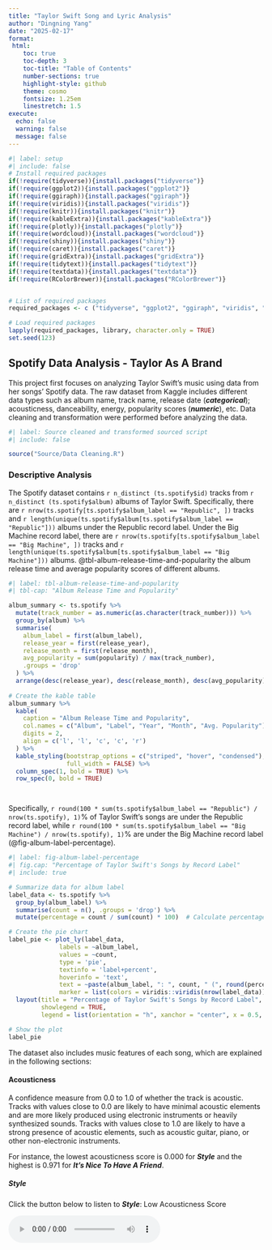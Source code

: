```yaml
---
title: "Taylor Swift Song and Lyric Analysis"
author: "Dingning Yang"
date: "2025-02-17"
format: 
 html:
    toc: true
    toc-depth: 3
    toc-title: "Table of Contents"
    number-sections: true
    highlight-style: github
    theme: cosmo
    fontsize: 1.25em
    linestretch: 1.5
execute:
  echo: false
  warning: false
  message: false
---
```


```r
#| label: setup
#| include: false
# Install required packages
if(!require(tidyverse)){install.packages("tidyverse")}
if(!require(ggplot2)){install.packages("ggplot2")}
if(!require(ggiraph)){install.packages("ggiraph")}
if(!require(viridis)){install.packages("viridis")}
if(!require(knitr)){install.packages("knitr")}
if(!require(kableExtra)){install.packages("kableExtra")}
if(!require(plotly)){install.packages("plotly")}
if(!require(wordcloud)){install.packages("wordcloud")}
if(!require(shiny)){install.packages("shiny")}
if(!require(caret)){install.packages("caret")}
if(!require(gridExtra)){install.packages("gridExtra")}
if(!require(tidytext)){install.packages("tidytext")}
if(!require(textdata)){install.packages("textdata")}
if(!require(RColorBrewer)){install.packages("RColorBrewer")}


# List of required packages
required_packages <- c ("tidyverse", "ggplot2", "ggiraph", "viridis", "knitr", "kableExtra", "plotly", "wordcloud", "shiny","caret","gridExtra", "tidytext", "textdata", "RColorBrewer")

# Load required packages
lapply(required_packages, library, character.only = TRUE)
set.seed(123)

```

## Spotify Data Analysis - Taylor As A Brand

This project first focuses on analyzing Taylor Swift's music using data from her songs' Spotify data. The raw dataset from Kaggle includes different data types such as album name, track name, release date (***categorical***); acousticness, danceability, energy, popularity scores (***numeric***), etc. Data cleaning and transformation were performed before analyzing the data.

```r
#| label: Source cleaned and transformed sourced script
#| include: false

source("Source/Data Cleaning.R")

```

### Descriptive Analysis

The Spotify dataset contains `r n_distinct (ts.spotify$id)` tracks from `r n_distinct (ts.spotify$album)` albums of Taylor Swift. Specifically, there are `r nrow(ts.spotify[ts.spotify$album_label == "Republic", ])` tracks and `r length(unique(ts.spotify$album[ts.spotify$album_label == "Republic"]))` albums under the Republic record label. Under the Big Machine record label, there are `r nrow(ts.spotify[ts.spotify$album_label == "Big Machine", ])` tracks and `r length(unique(ts.spotify$album[ts.spotify$album_label == "Big Machine"]))` albums. @tbl-album-release-time-and-popularity the album release time and average popularity scores of different albums.

```r
#| label: tbl-album-release-time-and-popularity
#| tbl-cap: "Album Release Time and Popularity"

album_summary <- ts.spotify %>%
  mutate(track_number = as.numeric(as.character(track_number))) %>% 
  group_by(album) %>%
  summarise(
    album_label = first(album_label),
    release_year = first(release_year),
    release_month = first(release_month),
    avg_popularity = sum(popularity) / max(track_number),
    .groups = 'drop'
  ) %>%
  arrange(desc(release_year), desc(release_month), desc(avg_popularity))
  
# Create the kable table
album_summary %>%
  kable(
    caption = "Album Release Time and Popularity",
    col.names = c("Album", "Label", "Year", "Month", "Avg. Popularity"),
    digits = 2,
    align = c('l', 'l', 'c', 'c', 'r')
  ) %>%
  kable_styling(bootstrap_options = c("striped", "hover", "condensed"),
                full_width = FALSE) %>%
  column_spec(1, bold = TRUE) %>%
  row_spec(0, bold = TRUE)




```

Specifically, `r round(100 * sum(ts.spotify$album_label == "Republic") / nrow(ts.spotify), 1)`% of Taylor Swift's songs are under the Republic record label, while `r round(100 * sum(ts.spotify$album_label == "Big Machine") / nrow(ts.spotify), 1)`% are under the Big Machine record label (@fig-album-label-percentage).

```r
#| label: fig-album-label-percentage
#| fig.cap: "Percentage of Taylor Swift's Songs by Record Label"
#| include: true

# Summarize data for album label
label_data <- ts.spotify %>%
  group_by(album_label) %>%
  summarise(count = n(), .groups = 'drop') %>%
  mutate(percentage = count / sum(count) * 100)  # Calculate percentage

# Create the pie chart
label_pie <- plot_ly(label_data, 
              labels = ~album_label, 
              values = ~count, 
              type = 'pie', 
              textinfo = 'label+percent', 
              hoverinfo = 'text', 
              text = ~paste(album_label, ": ", count, " (", round(percentage, 1), "%)", sep = ""),
              marker = list(colors = viridis::viridis(nrow(label_data)))) %>%
  layout(title = "Percentage of Taylor Swift's Songs by Record Label",
         showlegend = TRUE,
         legend = list(orientation = "h", xanchor = "center", x = 0.5, y = -0.2))

# Show the plot
label_pie

```


The dataset also includes music features of each song, which are explained in the following sections:

#### Acousticness

A confidence measure from 0.0 to 1.0 of whether the track is acoustic. Tracks with values close to 0.0 are likely to have minimal acoustic elements and are more likely produced using electronic instruments or heavily synthesized sounds. Tracks with values close to 1.0 are likely to have a strong presence of acoustic elements, such as acoustic guitar, piano, or other non-electronic instruments.

For instance, the lowest acousticness score is 0.000 for ***Style*** and the highest is 0.971 for ***It’s Nice To Have A Friend***.

##### Style

Click the button below to listen to ***Style***: Low Acousticness Score

<audio controls>

<source src="audio/Taylor Swift - Style.mp3" type="audio/mpeg">

Your browser does not support the audio element. </audio>

##### It's Nice To Have A Friend

Click the button below to listen to ***It's Nice To Have A Friend***: High Acousticness Score

<audio controls>

<source src="audio/Taylor Swift - It's Nice To Have A Friend.mp3" type="audio/mpeg">

Your browser does not support the audio element. </audio>

##### Summary

Specifically, the average acousticness score of Taylor Swift's songs is `r round(mean(ts.spotify$acousticness), 2)`(*SD* = `r round(sd(ts.spotify$acousticness, na.rm = TRUE), 1)`).

#### Danceability

Danceability describes how suitable a track is for dancing based on a combination of musical elements including tempo, rhythm stability, beat strength, and overall regularity. A value of 0.0 is least danceable and 1.0 is most danceable.

For instance, the lowest danceability score is 0.175 for ***epiphany*** and the highest is 0.897 for ***I Think He Knows***.

##### epiphany

Click the button below to listen to ***epiphany***: Low Danceability Score

<audio controls>

<source src="audio/Taylor Swift - epiphany.mp3" type="audio/mpeg">

Your browser does not support the audio element. </audio>

##### I Think He Knows

Click the button below to listen to ***I Think He Knows***: High Danceability Score

<audio controls>

<source src="audio/Taylor Swift - I Think He Knows.mp3" type="audio/mpeg">

Your browser does not support the audio element. </audio>

##### Summary
Specifically, the average danceability score of Taylor Swift's songs is `r round(mean(ts.spotify$danceability), 2)`(*SD* = `r round(sd(ts.spotify$danceability, na.rm = TRUE), 1)`).


#### Energy

Energy is a measure from 0.0 to 1.0 and represents a perceptual measure of intensity and activity. Typically, energetic tracks feel fast, loud, and noisy.

For instance, the lowest energy score is 0.118 for ***State Of Grace - Acoustic*** and the highest is 0.948 for ***Haunted***.

##### State Of Grace - Acoustic

Click the button below to listen to ***State Of Grace - Acoustic***: Low Energy Score

<audio controls>

<source src="audio/Taylor Swift - State Of Grace (Acoustic Version) (Taylor's Version).mp3" type="audio/mpeg">

Your browser does not support the audio element. </audio>

##### Haunted

Click the button below to listen to ***Haunted***: High Energy Score

<audio controls>

<source src="audio/Taylor Swift - Haunted.mp3" type="audio/mpeg">

Your browser does not support the audio element. </audio>

##### Summary
Specifically, the average energy score of Taylor Swift's songs is `r round(mean(ts.spotify$energy), 2)`(*SD* = `r round(sd(ts.spotify$energy, na.rm = TRUE), 1)`).


#### Liveness

Liveness detects the presence of an audience in the recording. Higher liveness values represent an increased probability that the track was performed live. A value above 0.8 provides strong likelihood that the track is live.

For instance, the lowest liveness score is 0.034 for ***I Knew You Were Trouble*** and the highest is 0.931 for ***Better Than Revenge - Live/2011***.

##### I Knew You Were Trouble

Click the button below to listen to ***I Knew You Were Trouble***: Low Liveness Score

<audio controls>

<source src="audio/Taylor Swift - I Knew You Were Trouble (Taylor's Version).mp3" type="audio/mpeg">


##### Better Than Revenge - Live/2011

Click the button below to listen to ***Better Than Revenge - Live/2011***: High Liveness Score

<audio controls>

<source src="audio/Taylor Swift - Better Than Revenge (Live2011).mp3" type="audio/mpeg">

##### Summary

Specifically, the average liveness score of Taylor Swift's songs is `r round(mean(ts.spotify$liveness), 2)`(*SD* = `r round(sd(ts.spotify$liveness, na.rm = TRUE), 1)`). It is notable that most albums have a liveness score close to 0, indicating that the majority of the songs are studio albums rather than live recordings. Nevertheless, it is possible that the same song may have different versions, such as live versions, acoustic versions, or remixes, which may have higher liveness scores. For instance, ***I Knew You Were Trouble*** has multiple live versions. Here is an example from reputation Stadium tour (Oct 19, 2018):

<video width="320" height="240" controls>
     <source src="audio/IKYWT live2018.mp4" type="video/mp4">
     Your browser does not support the video tag.
   </video>
   
   
#### Valence

A measure from 0.0 to 1.0 describing the musical positiveness conveyed by a track. Tracks with high valence sound more positive (e.g. happy, cheerful, euphoric), while tracks with low valence sound more negative (e.g. sad, depressed, angry).

For instance, the lowest valence score is 0.153 for ***Maroon*** and the highest is 0.943 for ***Shake It Off***.

##### Maroon

Click the button below to listen to ***Maroon***: Low Valence Score

<audio controls>

<source src="audio/Taylor Swift - Maroon.mp3" type="audio/mpeg">



##### Shake It Off

Click the button below to listen to ***Shake It Off***: High Valence Score

<audio controls>

<source src="audio/Taylor Swift - Shake It Off.mp3" type="audio/mpeg">

##### Summary

Specifically, the average valence score of Taylor Swift's songs is `r round(mean(ts.spotify$valence), 2)`(*SD* = `r round(sd(ts.spotify$valence, na.rm = TRUE), 1)`). This indicates that her songs are slightly skewed towards negative emotions. 


It is reasonable to conclude that the song ***Maroon*** has a low valence score based on the the lyrics and the muse of the song. Specifically, the lyrics are proven to be related to several plots in a book called "*The Seven Husbands of Evelyn Hugo*" by Taylor Jenkins Reid. The novel follows Evelyn rose from poverty to become a major star in the 1950s-60s, navigating the complicated world of Hollywood while hiding her true identity as a bisexual Cuban woman by seven marriages. "*The rust that grew between telephone*" is a metaphor for the distance between Evelyn and Celia when they experienced public love blackouts, and the "maroon" color is a symbol of both the joy they shared together (drinking wine) and pain that Evelyn has experienced. The book is claimed to be paralleled with Taylor Swift's life about her beard romantic relationships and love blackout with the New York muse Karlie Kloss. Karlie Kloss confirmed her identity as the ***Maroon*** muse by wearing the "Cheap Ass Rosé" bracelet to the Eras tour on Aug 9, 2023 in Los Angeles, which resembles the "roommate muse" in ***Maroon***. 

It is also easy to tell ***Shake It Off***  is a positive song if you listen to it!


***Note***: Loudness is not discussed here since all values are negative. Speechiness is not discussed here since all values are close to zero. Tempo is not considered in the popularity score prediction since it is unrelated. 

### Popularity Score Predictors

#### Record Labels

Taylor Swift left Big Machine Records, her original label since age 15, and signed with Universal Music Group's Republic Records in November 2018. This move came after her contract with Big Machine expired. Taylor wanted to own her master recordings, which Big Machine wouldn't allow. After leaving, Big Machine sold her back catalog to Scooter Braun's company, leading to a public dispute. Unable to buy back her masters, Taylor began re-recording her first six albums (i.e., Taylor's Version) to regain control of her work. This section presents the popularity scores of Taylor Swift's songs under different record labels, aiming to see if her control over her work affects the popularity of her songs.

```r
#| label: ANOVA for popularity scores by record label
#| include: false

# Perform ANOVA for popularity scores by record label
anova_pop_label <- aov(popularity ~ album_label, data = ts.spotify)
summary (anova_pop_label)
summary_label_effect <- summary(anova_pop_label)[[1]]

# Check effect size
SSbetween <- summary_label_effect$`Sum Sq`[1]  # Sum of squares for the factor
SStotal <- sum(summary_label_effect$`Sum Sq`)  # Total sum of squares

eta_squared <- SSbetween / SStotal

# Round to 3 decimal places
eta_squared_rounded <- round(eta_squared, 3)


```

One-way ANOVA results indicated significant differences were found between record labels' impacts on popularity scores (@fig-popularity-by-label). Specifically, songs under the Big Machine label showed lower popularity scores than under the Republic label ($M_{\text{Big Machine}} = `r round(mean(ts.spotify$popularity[ts.spotify$album_label == "Big Machine"]), 2)`$ vs. $M_{\text{Republic}} = `r round(mean(ts.spotify$popularity[ts.spotify$album_label == "Republic"]), 2)`$; *F*(`r summary_label_effect$Df[1]`, `r summary_label_effect$Df[2]`) = `r round(summary_label_effect$"F value"[1], 2)`; *p* `r if(summary_label_effect$"Pr(>F)"[1] < 0.001) "< 0.001" else paste("=", sprintf("%.3f", summary_label_effect$"Pr(>F)"[1]))`, η² = `r eta_squared_rounded`). It indicates that approximately 46.5% of the variance in popularity scores can be explained by the difference in record labels (Big Machine vs. Republic), suggesting that Taylor Swift's control over her work has a significant impact on the popularity of her songs. The ownership not only allows her to re-record her songs but also to control the distribution and promotion of her music, which may contribute to the higher popularity scores under the Republic label. It is notable that the re-record versions are generally promoted by fans as a way to support Taylor Swift's ownership of her work. This also reflects Taylor's determination to regain control of her work and the revolutionary impact of her move on the music industry.




```r
#| label: fig-popularity-by-label
#| fig.cap: "Popularity Scores by Record Label"

# Define the theme
theme.clean <- function(){
  theme_bw()+
    theme(axis.text.x = element_text(size = 12, vjust = 1, hjust = 1),
          axis.text.y = element_text(size = 12),
          axis.title.x = element_text(size = 14, face = "plain"),             
          axis.title.y = element_text(size = 14, face = "plain"),
          panel.grid.major.x = element_blank(),                                          
          panel.grid.minor.x = element_blank(),
          panel.grid.minor.y = element_blank(),
          panel.grid.major.y = element_blank(),  
          plot.margin = unit(c(0.5, 0.5, 0.5, 0.5), units = , "cm"),
          plot.title = element_text(size = 16, vjust = 1, hjust = 0.5),
          plot.caption = element_text (size = 8,vjust = 1, hjust = 0.9),
          legend.text = element_text(size = 12, face = "italic"),          
          legend.position = "right")}

# Create the boxplot

label_effect_boxplot <- ggplot(ts.spotify, aes(album_label, popularity)) + 
  geom_boxplot(aes(fill = album_label)) +
  theme_bw() +
  scale_fill_manual(values = c("#f6ed95", "#800000")) +               
  scale_colour_manual(values = c("#f6ed95", "#800000")) + 
  labs(title = "Record Label Comparison of Song Popularity Impacts", 
       x = "Record Label", y = "Song Popularity Score") +
  theme.clean()+
  theme(axis.text.x = element_text(hjust = 0.5))+
  scale_y_continuous(breaks = seq(floor(min(ts.spotify$popularity)), 
                                  ceiling(max(ts.spotify$popularity)), by = 10)) +
  stat_summary(fun = mean, geom = "point", color = "black", size = 3, shape = 18, 
               position = position_dodge(0.75), aes(shape = "Mean"), 
               show.legend = FALSE) +  
  stat_summary(fun = mean, geom = "text", aes(label = round(after_stat(y), 2)), 
               color = "white", vjust = -1, position = position_dodge(0.75), 
               size = 3.5, show.legend = FALSE) +
  labs(fill = "Record Label") 

print (label_effect_boxplot)


```


#### Music Features

This section aims to observe how different music features contribute to song popularity and predict the popularity scores of Taylor Swift's songs using different music features. Specifically, the following features are considered: acousticness, danceability, energy, liveness, and valence.

##### History data: Descriptive Regression

This section presents the linear regression based on Spotify history data, focusing on existing dataset to describe the correlations between popularity scores and music features. 
```r
#| label: Descriptive linear regression model for popularity scores
#| include: false

features <- c("acousticness", "danceability", "energy", "liveness", "valence")
data_history <- ts.spotify[, c("popularity", features)]

# Build the multiple linear regression model
model_history <- lm(popularity ~ ., data = data_history)

# View the summary of the model
summary(model_history)

```

The multiple linear regression analysis revealed that `r sum(summary(model_history)$coefficients[-1, 4] < 0.05)` out of 5 predictors were significantly associated with popularity scores (*F*(`r summary(model_history)$fstatistic[2]`, `r summary(model_history)$fstatistic[3]`) = `r round(summary(model_history)$fstatistic[1], 2)`, *p* < .001, *R*² = `r round(summary(model_history)$r.squared, 3)`). Specifically, liveness (β = `r round(coef(model_history)["liveness"], 2)`, *p* < .001) and valence (β = `r round(coef(model_history)["valence"], 2)`, *p* = `r round(summary(model_history)$coefficients["valence", 4], 3)`) were significantly associated with popularity, while acousticness (β = `r round(coef(model_history)["acousticness"], 2)`, *p* = `r round(summary(model_history)$coefficients["acousticness", 4], 3)`), danceability (β = `r round(coef(model_history)["danceability"], 2)`, *p* = `r round(summary(model_history)$coefficients["danceability", 4], 3)`), and energy (β = `r round(coef(model_history)["energy"], 2)`, *p* = `r round(summary(model_history)$coefficients["energy", 4], 3)`) were not significant predictors. The model explained approximately 5% of the variance in popularity scores, indicating a relatively small effect size. The results suggest that liveness and valence are more likely to influence the popularity of Taylor Swift's songs than acousticness, danceability, and energy. 

The multiple linear regression model can be expressed as:

$$
\text{Popularity} = \beta_0 + \beta_1(\text{Acousticness}) + \beta_2(\text{Danceability}) + \beta_3(\text{Energy}) + \beta_4(\text{Liveness}) + \beta_5(\text{Valence}) + \epsilon
$$

Where:

$$
\begin{aligned}
\beta_0 &= `r round(coef(model_history)[1], 2)` \text{ (Intercept)} \\
\beta_1 &= `r round(coef(model_history)["acousticness"], 2)` \\
\beta_2 &= `r round(coef(model_history)["danceability"], 2)` \\
\beta_3 &= `r round(coef(model_history)["energy"], 2)` \\
\beta_4 &= `r round(coef(model_history)["liveness"], 2)` \\
\beta_5 &= `r round(coef(model_history)["valence"], 2)` \\
\epsilon &= \text{Error term}
\end{aligned}
$$

@fig-feature-popularity-regression-history illustrates the relationship between popularity scores and music features based on the multiple linear regression model. Specifically, liveness and valence are negatively associated with popularity scores. The negative relationship between liveness and popularity scores suggests that songs with a higher probability of being live recordings are less popular. It is reasonable since most albums are studio albums rather than live recordings. Another reason is that most live recordings are under the Big Machine label, which has lower popularity scores. 

The negative relationship between valence and popularity scores indicates that songs with more negative emotions are more popular. This is consistent with the previous analysis, which showed that Taylor Swift's songs are slightly skewed towards negative emotions. As a 16-year Swiftie (Gaylor), I can better emotionally resonate with Taylor's songs related to her personal life, which often involves negative emotions. Many lyrics can reflect my own experiences and challenges in life, making me feel understood and less alone. This emotional connection may contribute to the popularity of songs with negative emotions. It is not necessarily the case that negative emotions are more popular, but rather that they are more relatable and emotionally impactful. All in all, we have to experience complicated emotions to feel alive. 




```r
#| label: fig-feature-popularity-regression-history
#| fig.cap: "Multiple Linear Regression Model for Popularity Scores (History Data)"
#| include: true

# Create a function to generate a plot for each predictor
plot_predictor <- function(data, x_var, y_var = "popularity", model) {
  ggplot(ts.spotify, aes_string(x = x_var, y = y_var)) +
    geom_point(alpha = 0.2, color = "#0073cf") +  
    geom_smooth(method = "lm", se = FALSE, color = "#800000") +
    labs(x = x_var, y = "Popularity") +
    theme_minimal() +
    theme(plot.title = element_text(hjust = 0.5)) +  
    ggtitle(paste("Popularity vs", x_var)) +
    annotate("label", x = Inf, y = -Inf, 
             label = paste("β =", round(coef(model)[x_var], 2)),
             hjust = 1, vjust = 0,
             fill = "white", alpha = 0.8)  
}

# Create a list of plots for each predictor
plots <- lapply(c("acousticness", "danceability", "energy", "liveness", "valence"), 
                function(x) plot_predictor(ts.spotify, x, model = model_history))

# Arrange the plots in a grid
grid_plot <- do.call(grid.arrange, c(plots, ncol = 2, top = "Relationship between Popularity and Music Features"))


```




##### Predictive Analysis

This section aims to predict the popularity scores of Taylor Swift's songs using different music features. Specifically, the dataset is split into training and testing sets, and a linear regression model is built using the training set. The model is then evaluated using the testing set, and the feature importance is visualized.


```r
#| label: Predictive linear regression model for popularity scores
#| include: false

features <- c("acousticness", "danceability", "energy", "liveness", "valence")
data_predictive <- ts.spotify[, c("popularity", features)]

# Split the data into training and testing sets
set.seed(123)  
trainIndex <- createDataPartition(data_predictive$popularity, p = 0.8, list = FALSE)
train_data <- data_predictive[trainIndex, ]
test_data <- data_predictive[-trainIndex, ]

# Build the linear regression model
model_predictive <- lm(popularity ~ ., data = train_data)

# Evaluate the model
# Make predictions on the test set
predictions <- predict(model_predictive, newdata = test_data)

# Calculate RMSE (Root Mean Square Error)
rmse <- sqrt(mean((test_data$popularity - predictions)^2))

# Calculate R-squared
r_squared <- summary(model_predictive)$r.squared

# Print model summary and evaluation metrics
summary(model_predictive)
cat("RMSE:", rmse, "\n")
cat("R-squared:", r_squared, "\n")


```

The multiple linear regression analysis revealed that `r sum(summary(model_predictive)$coefficients[-1, 4] < 0.05)` out of 5 predictors were significantly associated with popularity scores (*F*(`r summary(model_predictive)$fstatistic[2]`, `r summary(model_predictive)$fstatistic[3]`) = `r round(summary(model_predictive)$fstatistic[1], 2)`, *p* < .001, *R*² = `r round(summary(model_predictive)$r.squared, 3)`). Specifically, liveness (β = `r round(coef(model_predictive)["liveness"], 2)`, *p* < .001) and valence (β = `r round(coef(model_predictive)["valence"], 2)`, *p* = `r round(summary(model_predictive)$coefficients["valence", 4], 3)`) were significantly associated with popularity, while acousticness (β = `r round(coef(model_predictive)["acousticness"], 2)`, *p* = `r round(summary(model_predictive)$coefficients["acousticness", 4], 3)`), danceability (β = `r round(coef(model_predictive)["danceability"], 2)`, *p* = `r round(summary(model_predictive)$coefficients["danceability", 4], 3)`), and energy (β = `r round(coef(model_predictive)["energy"], 2)`, *p* = `r round(summary(model_predictive)$coefficients["energy", 4], 3)`) were not significant predictors. The model explained `r round(summary(model_predictive)$r.squared * 100, 1)`% of the variance in popularity scores. The visualization will be almost the same with the descriptive regression in the previous section. 

The multiple linear regression model can be expressed as:

$$
\text{Popularity} = \beta_0 + \beta_1(\text{Acousticness}) + \beta_2(\text{Danceability}) + \beta_3(\text{Energy}) + \beta_4(\text{Liveness}) + \beta_5(\text{Valence}) + \epsilon
$$

Where:

$$
\begin{aligned}
\beta_0 &= `r round(coef(model_predictive)[1], 2)` \text{ (Intercept)} \\
\beta_1 &= `r round(coef(model_predictive)["acousticness"], 2)` \\
\beta_2 &= `r round(coef(model_predictive)["danceability"], 2)` \\
\beta_3 &= `r round(coef(model_predictive)["energy"], 2)` \\
\beta_4 &= `r round(coef(model_predictive)["liveness"], 2)` \\
\beta_5 &= `r round(coef(model_predictive)["valence"], 2)` \\
\epsilon &= \text{Error term}
\end{aligned}
$$

## Sentiment Analysis of Lyrics - Taylor As A Person

The second part of this project focuses on analyzing Taylor Swift's lyrics using sentiment analysis. The Spotify dataset provides measurement of Taylor's music in the industry by popularity scores, but it does not capture the essence of her music and the emotions she conveys through her lyrics. When we dive deep into Taylor's narratives, we can better understand her as a person and resonate with her work. 


***"Let me say it again, louder for those in the back...We think we know someone, but the truth is that we only know the version of them that they have chosen to show us."***

——Reputation [Prologue] by Taylor Swift

![Reputation Prologue](Image/Fig 04_Reputation Prologue.jpg)

The Reputation prologue is one of my favorite quotes from Taylor Swift. It reflects the complexity of human nature and the different versions of ourselves we present to the world. Taylor Swift is known for her storytelling and emotional depth in her lyrics, which often reflect her personal experiences and emotions. Nevertheless, it is essential to recognize that different people may interpret her lyrics differently based on their own experiences, values, and perspectives. This section aims to analyze Taylor's lyrics combining her personal life changes to better understand her as a person. 


### The Miserable Track 5

According to Taylor, the fifth track is usually her most emotional, vulnerable, and raw track on the album. A Reddit user named u/LaraEligia once described the track 5 as "***the track that punches you in the face calls you names kicks you in the stomach punctures your spleen with a kitchen knife and leaves you bleeding to death***". 

#### Track 5 and Valence Score Table

@tbl-track-5-valence shows the track 5 of each album and the corresponding valence score. It is true that most track 5s have a low valence score. Scores higher than 0.5 (i.e., skewed to positive emotions) include only ***All You Had To Do Was Stay*** from ***1989***, which is a song with relatively positive melody. The ***Holy Ground*** from ***reputation Stadium Tour Surprise Song Playlist*** does not count because it is a live recording album rather than a typical studio album.

```r
#| label: tbl-track-5-valence
#| tbl-cap: "Track 5 of Each Album and Valence Score"

# Extract track 5 from each album
track_5_data <- ts.spotify %>%
  filter(track_number == 5) %>%
  select(album, track_name, valence) %>%
  arrange(valence) 

# Create the table
track_5_table <- kable(track_5_data, 
                       col.names = c("Album", "Track 5", "Valence Score"),
                       align = c("l", "l", "c"),
                       digits = 3) %>%
  kable_styling(bootstrap_options = c("striped", "hover"),
                full_width = FALSE,
                position = "center") %>%
  column_spec(1:2, width = "12em") %>%
  column_spec(3, width = "8em", bold = TRUE) %>%
  row_spec(0, bold = TRUE, color = "white", background = "#0073CF")

# Display the table
track_5_table

```



#### Track 5 and Valence Score Analysis

```r
#| label: track-5-t-test
#| include: false

# Prepare the data
ts.spotify$is_track_5 <- ifelse(ts.spotify$track_number == 5, "Track 5", "Other Tracks")

# Perform t-test
t_test_result <- t.test(valence ~ is_track_5, data = ts.spotify)

# Perform Wilcoxon test (non-parametric alternative)
wilcox_test_result <- wilcox.test(valence ~ is_track_5, data = ts.spotify)

# Calculate mean valence for track 5 and other tracks
mean_valence_track5 <- mean(ts.spotify$valence[ts.spotify$track_number == 5], na.rm = TRUE)
mean_valence_others <- mean(ts.spotify$valence[ts.spotify$track_number != 5], na.rm = TRUE)




```

The analysis comparing the valence scores of track 5 to other tracks revealed `r ifelse(t_test_result$p.value < 0.05, "a significant", "no significant")` difference (t(`r round(t_test_result$parameter, 1)`) = `r round(t_test_result$statistic, 2)`, *p* = `r round(t_test_result$p.value, 3)`). The mean valence score for track 5 was `r round(mean_valence_track5, 3)`, compared to `r round(mean_valence_others, 3)` for other tracks. @fig-track-5-valence-boxplot illustrates the comparison of valence scores between track 5 and other tracks. The results suggest that track 5 tends to have lower valence scores than other tracks with more data point proportion condensed at the lower end, supporting that track 5 is often the most vulnerable, emotional, and raw track on Taylor Swift's albums.


```r
#| label: fig-track-5-valence-boxplot
#| fig.cap: "Valence Scores of Track 5 vs. Other Tracks"
#| include: true
#| warning: false

# Calculate means for annotation
mean_valence <- ts.spotify %>%
  group_by(is_track_5) %>%
  summarize(mean_valence = mean(valence, na.rm = TRUE))

custom_colors_track <- c("Track 5" = "lightyellow", "Other Tracks" = "lightblue")

# Create the plot
track_5_box <- ggplot(ts.spotify, aes(x = is_track_5, y = valence, fill = is_track_5)) +
  geom_boxplot(alpha = 0.7, outlier.shape = NA) +  
  geom_jitter(width = 0.2, alpha = 0.2, color = "darkgrey") +
  stat_summary(fun = mean, geom = "point", shape = 18, size = 4, color = "#800000") +
  geom_text(data = mean_valence, aes(y = mean_valence, label = round(mean_valence, 3)),
            vjust = -1, color = "#800000") +
  labs(title = "Comparison of Valence Scores: Track 5 vs. Other Tracks",
       x = "Track Position", y = "Valence Score") +
  theme.clean() +
  theme(axis.text.x = element_text(hjust = 0.5))+
  scale_fill_manual(values = custom_colors_track)+
  labs(fill = "Track Position") 

# Add t-test results to the plot
track_5_box <- track_5_box + annotate("text", x = 1.5, y = max(ts.spotify$valence, na.rm = TRUE),
                  label = paste("t-test p-value =", format.pval(t_test_result$p.value, digits = 3)),
                  hjust = 0.5, vjust = 1)

# Display the plot
print(track_5_box)





```






### Sentiment Analysis of Lyrics

This section aims to analyze the sentiment of Taylor Swift's lyrics using sentiment analysis based on 11 studio albums. 


```r
#| label: Sentiment analysis of Taylor Swift's lyrics by album
#| include: false

# Create a named vector for album name replacements
album_replacements <- c(
  "TSW" = "TS1: Taylor Swift",
  "FER" = "TS2: Fearless",
  "SPN" = "TS3: Speak Now",
  "RED" = "TS4: Red",
  "NEN" = "TS5: 1989",
  "REP" = "TS6: Reputation",
  "LVR" = "TS7: Lover",
  "FOL" = "TS8: Folklore",
  "EVE" = "TS9: Evermore",
  "MID" = "TS10: Midnights",
  "TPD" = "TS11: The Tortured Poets Department"
)

# Load the lyrics data
lyrics_data <- read_tsv("data/ts.lyric.tsv", 
                        col_names = c("album_name", "lyric_content")) %>%
  mutate(album_name = str_extract(album_name, "^[^:]+")) %>%  
  filter(!is.na(lyric_content)) %>% 
  filter(!str_detect(album_name, "^OTH")) %>% 
  mutate(album_name = recode(album_name, !!!album_replacements)) 

# Preprocess the data
lyrics_tokens <- lyrics_data %>%
  unnest_tokens(word, lyric_content)

# Perform sentiment analysis
sentiments <- get_sentiments("bing")

lyrics_sentiment <- lyrics_tokens %>%
  inner_join(sentiments) %>%
  count(album_name, sentiment) %>%
  pivot_wider(names_from = sentiment, values_from = n, values_fill = 0) %>%
  mutate(sentiment_score = positive - negative,
         album_order = as.numeric(str_extract(album_name, "\\d+"))) %>%  
  arrange(album_order)  # Arrange by album number to facilitate later visualization

# Average sentiment score by album
album_sentiment <- lyrics_sentiment %>%
  group_by(album_name) %>%
  summarize(avg_sentiment = mean(sentiment_score)) %>%
  mutate(album_order = as.numeric(str_extract(album_name, "\\d+"))) %>%
  arrange(album_order)

```




The sentiment analysis of Taylor Swift's lyrics by album is presented in @tbl-sentiment-analysis-by-album and @fig-sentiment-analysis-by-album . The sentiment scores are based on the BING lexicon, which categorizes words as positive or negative. The sentiment score is calculated as the difference between the number of positive and negative words in the lyrics. Positive values indicate more positive sentiment, while negative values indicate more negative sentiment. The absolute value of the sentiment score reflects the intensity of the sentiment.

The average sentiment scores by album are shown below:



```r
#| label: tbl-sentiment-analysis-by-album
#| tbl-cap: "Sentiment Analysis of Taylor Swift's Lyrics by Album"
#| include: true

# Define album colors by album's corresponding hex palette
album_colors <- c(
  "TS1: Taylor Swift" = "#00a3ad",
  "TS2: Fearless" = "#f6ed95",
  "TS3: Speak Now" = "#513163",
  "TS4: Red" = "#951e1a",
  "TS5: 1989" = "#789ac0",
  "TS6: Reputation" = "#000000",
  "TS7: Lover" = "#fdc0cc",
  "TS8: Folklore" = "#7f7f7f",
  "TS9: Evermore" = "#cc621b",
  "TS10: Midnights" = "#1e0c6e",
  "TS11: The Tortured Poets Department" = "#edebe7"
)

# Function to determine text color based on background
get_text_color <- function(bg_color) {
  if (mean(col2rgb(bg_color)) > 128) {
    return("black")
  } else {
    return("white")
  }
}

# Create a kable
sentiment_table <- album_sentiment %>%
  select(Album = album_name, `Average Sentiment` = avg_sentiment) %>%
  kbl(caption = "Average Sentiment Scores by Album",
      digits = 3,
      align = c("l", "c")) %>%
  kable_classic(full_width = FALSE, html_font = "Arial", font_size = 14) %>%
  row_spec(0, bold = TRUE, color = "white", background = "#4E79A7") %>%
  column_spec(1, width = "15em", bold = TRUE) %>%
  column_spec(2, width = "10em") %>%
  add_header_above(c(" " = 1, "Sentiment Analysis" = 1)) %>%
  footnote(general = "Based on BING lexicon sentiment analysis",
           general_title = "Note:",
           footnote_as_chunk = TRUE)


# Apply custom colors to each row
for (i in 1:nrow(album_sentiment)) {
  bg_color <- album_colors[album_sentiment$album_name[i]]
  text_color <- get_text_color(bg_color)
  sentiment_table <- sentiment_table %>%
    row_spec(i, background = bg_color, color = text_color)
}

# Display the table
sentiment_table




```


```r
#| label: fig-sentiment-analysis-by-album
#| fig.cap: "Average Sentiment Scores of Taylor Swift's Lyrics by Album"
#| include: true


# Create a bar plot of average sentiment by album

sentiment_plot <- ggplot(album_sentiment, aes(x = reorder(album_name, avg_sentiment), y = avg_sentiment, fill = album_name)) +
  geom_bar(stat = "identity") +
  scale_fill_manual(values = album_colors) +
  coord_flip() +
  labs(title = "Average Sentiment Score by Album",
       x = "Album",
       y = "Average Sentiment Score") +
  theme_minimal() +
  theme(axis.text.y = element_text(size = 8),
        legend.position = "none") 

# Display the plot
print(sentiment_plot)


```



@fig-sentiment-progress-by-album illustrates the progression of sentiment scores across Taylor Swift's albums by a line chart. It is notable that all of the first seven albums have positive sentiment scores, though featuring flunctuations from album to album. However, all recent four albums have negative sentiment scores (with evermore has a slightly positive score), indicating a shift in the emotional tone of Taylor Swift's lyrics. This shift may reflect her changing perspectives and evolving experiences over time. The sentiment progression of Taylor Swift's lyrics provides insights into her emotional journey, allowing listeners to connect with her music on a deeper level.






```r
#| label: fig-sentiment-progress-by-album
#| fig.cap: "Sentiment Progression of Taylor Swift's Lyrics by Album"
#| include: true


# Define album colors, order, and release years
album_line <- tibble(
  album_name = c(
    "TS1: Taylor Swift", "TS2: Fearless", "TS3: Speak Now", "TS4: Red", "TS5: 1989",
    "TS6: Reputation", "TS7: Lover", "TS8: Folklore", "TS9: Evermore", "TS10: Midnights",
    "TS11: The Tortured Poets Department"
  ),
  release_year = c(2006, 2008, 2010, 2012, 2014, 2017, 2019, 2020, 2020, 2022, 2024),
  color = c(
    "#00a3ad", "#f6ed95", "#513163", "#951e1a", "#789ac0", "#000000", 
    "#fdc0cc", "#7f7f7f", "#cc621b", "#1e0c6e", "#edebe7"
  )
)

# Merge album_data with album_sentiment
album_sentiment_timeline <- album_sentiment %>%
  left_join(album_line, by = "album_name") %>%
  arrange(release_year) %>%
  mutate(album_name = factor(album_name, levels = album_line$album_name))

# Create the line chart
sentiment_timeline_plot <- ggplot(album_sentiment_timeline, 
                                  aes(x = release_year, y = avg_sentiment, group = 1)) +
  geom_line(color = "gray", size = 1) +
  geom_point(aes(color = album_name), size = 4) +
  scale_color_manual(values = setNames(album_line$color, album_line$album_name)) +
  scale_x_continuous(breaks = album_sentiment_timeline$release_year) +
  labs(title = "Sentiment Change Across Taylor Swift's Albums",
       x = "Release Year",
       y = "Average Sentiment Score",
       color = "Album") +
  theme_minimal() +
  theme(axis.text.x = element_text(angle = 45, hjust = 1),
        legend.position = "right",
        plot.title = element_text(hjust = 0.5, face = "bold"))

# Display the plot
print(sentiment_timeline_plot)








```

There are multiple factors that may contribute to the shift in sentiment scores across Taylor Swift's albums. For instance, the transition from country to pop music (1989) may have influenced the emotional tone of her lyrics, focusing more on sophisticated and complicated emotions rather than depicting pure love life. The personal experiences and relationships she went through during each album's creation may also have played a significant role. Apart from these, the Hollywood industry and the public's perception of her may have influenced her emotional state and the themes she explores in her music. For instance, the industry, media, and fans' reactions and expectations to her personal life, relationships, body image, and political values may have impacted her emotional well-being and the sentiments she conveys in her lyrics. It is difficult for her to be perfectly happy when she is constantly under public scrutiny and facing challenges in her personal life. She was often portrayed as a "victim" of men and the industry in the media, which may have influenced her emotional state. 

From my perspective, music before ***reputation*** serves more for "Taylor as a brand", which reflects more exploration on music styles. ***1989*** is a turning point for Taylor Swift, which marks her transition from country to pop music. It is also notable that Taylor met Karlie Kloss during the ***1989*** era, and Karlie is the one who persuaded Taylor to move to New York City. This is the reason why Karlie is recognized as the muse in New York in later albums. ***reputation*** is a significant album for Taylor Swift, which marks her transformation from "America's Sweetheart" to a "Reputation" queen. Part of the album is a response to the media and public's perception of her, which is a turning point for her to take control of her narrative, including her control over her work by leaving Big Machine Records. It is also notable that the love life in ***reputation*** is more about her relationship with Karlie Kloss as a secret love:


<embed src="source/Reputation is about Karlie Kloss.pdf" type="application/pdf" width="100%" height="600px" />



***Lover*** is a significant album for Taylor Swift, which features a high volumn of queer representations, metaphors, and symbols. It is rumored that Taylor intended to come out as bisexual during the Lover era but failed to do so due to complicated political reasons, which also contributes to the love blackout of Taylor and Karlie. 


![Lover Era Queerness](Image/Fig 08_Lover Era Queerness.jpg)

It is not difficult to infer that the steep progression to negative sentiment scores in ***Folklore*** and ***Evermore*** is related to the love blackout of Taylor and Karlie, as well as her failure to come out. The ***Midnights*** and ***The Tortured Poets Department*** are the most recent albums, which features more intense negative emotions. The sister albums ***Folklore*** and ***Evermore*** combines myths, fairy tales, and personal experiences, which reflects Taylor's exploration of her inner world and the complexity of her life. It is worth mentioning that the queer representation in ***Folklore*** and ***Evermore*** is more subtle, implicit, and miserable, which is different from the explicit queer representation in ***Lover***. For instance, ***Seven*** features a lyric of "Come live with me then you won't have to cry or hide in the closet", which is a metaphor of hiding sexuality. ***Evermore*** features more historical queer evidence. For instance, ***Cowboy Like Me*** mirrors the forbidden love between two cowboys in the movie ***Brokeback Mountain***, while the "hairpin" metaphor in ***Right where you left me*** is a symbol of queer people recognizing each other during the Stonewall era. ***Ivy*** is absolutely Taylor's most queer song forever, which dedicates to Emily Dickinson. 

Click the button below to listen to ***Ivy***:

<audio controls>

<source src="audio/Taylor Swift - ivy.mp3" type="audio/mpeg">

Your browser does not support the audio element. </audio>



![Fail to Come Out](Image/Fig 09_Failed come out.webp)




### Easter Eggs: Can Wordclouds Reveal Taylor's Secrets?


This section aims to analyze the lyrics of Taylor Swift's songs using word clouds to identify common themes. Word clouds are visual representations of text data that highlight the most frequently used words. By analyzing the word clouds of Taylor Swift's lyrics, we can gain insights into the themes, emotions, and symbols that are prevalent in her music. To get a better understanding of the sentiment of Taylor Swift's lyrics, I only include words that are not neutral and have a frequency of more than 2. The sentiment word clouds are generated for each album, providing a visual representation of the most frequently used positive and negative words in Taylor Swift's songs. The word clouds are based on the sentiment lexicon from the BING lexicon, which categorizes words as positive or negative. The sentiment word clouds in @fig-sentiment-wordclouds presents the sentiment words in Taylor Swift's lyrics by album: 


```r
#| label: Generate sentiment word clouds for each album
#| include: false

# Load sentiment lexicon
sentiment_lexicon <- get_sentiments("bing")

lyrics_tokens <- lyrics_data %>%
  unnest_tokens(word, lyric_content) %>%
  inner_join(sentiment_lexicon) %>%  
  filter(!word %in% c("like", "well", "love", "miss", "yeah", "oh", "uh", "hey", "ooh"))

create_sentiment_wordcloud <- function(album_name) {
  album_words <- lyrics_tokens %>%
    filter(album_name == !!album_name) %>%
    count(word, sentiment, sort = TRUE) %>%
    filter(n > 2)  # Adjust this number to include more or fewer words
  
# Choose a color palette from RColorBrewer
  color_palette <- brewer.pal(8, "Dark2")  # You can change "Dark2" to other palettes
  
  wordcloud::wordcloud(words = album_words$word, 
                       freq = album_words$n, 
                       min.freq = 1,
                       max.words = 200,
                       random.order = FALSE, 
                       rot.per = 0.35, 
                       scale = c(5, 0.5),
                       colors = color_palette)
}

# Create word clouds for each album
album_names <- unique(lyrics_data$album_name)

for (album in album_names) {
  png(filename = paste0("sentiment_wordcloud_", gsub("[::]", "_", album), ".png"), 
      width = 1500, height = 1500, res = 300)  # Significantly increased size and resolution
  create_sentiment_wordcloud(album)
  dev.off()
}


```


```r
#| label: fig-sentiment-wordclouds
#| fig.cap: "Sentiment Word Clouds of Taylor Swift's Lyrics by Album"
#| include: true
#| fig-subcap:
#|   - "Taylor Swift"
#|   - "Fearless"
#|   - "Speak Now"
#|   - "Red"
#|   - "1989"
#|   - "Reputation"
#|   - "Lover"
#|   - "Folklore"
#|   - "Evermore"
#|   - "Midnights"
#|   - "The Tortured Poets Department"
#| layout-ncol: 2
#| fig-width: 10
#| fig-height: 10
#| out-width: "100%" 



# List of album names
album_names <- c("TS1: Taylor Swift", "TS2: Fearless", "TS3: Speak Now", 
                 "TS4: Red", "TS5: 1989", "TS6: Reputation", 
                 "TS7: Lover", "TS8: Folklore", "TS9: Evermore", 
                 "TS10: Midnights", "TS11: The Tortured Poets Department")

# Display the generated images
knitr::include_graphics(paste0("sentiment_wordcloud_", gsub("[::]", "_", album_names), ".png"))





```

It is interesting to observe the sentiment word clouds of Taylor Swift's lyrics by album. ***Taylor Swift*** and ***Fearless*** reflect Taylor's youthful optimism and romantic idealism. Words like “beautiful,” “perfect,” “right,” and “fall” dominate, suggesting themes of first love, innocence, and hope. There is a sense of positivity and naivety, with occasional mentions of heartbreak (“sorry,” “losing”).


***Speak Now*** introduces more conflict and emotional complexity. Words like “confessions,” “bad,” and “foolish” indicate a growing awareness of the difficulties in relationships. However, positive words like “magic” and “right” reveal lingering traces of youthful optimism.

***Red*** captures the intensity of love and heartbreak. Words like “break,” “better,” and “hate” highlight emotional turbulence, while “darling” and “loving” hint at deep emotional connections. This album marks a shift toward more mature themes of vulnerability and passion.

***1989*** represents an era of reinvention and empowerment. Words like “shake,” “welcome,” and “clear” suggest confidence and freedom. The album shows a sense of resilience and optimism, with tracks celebrating independence and self-expression, marking Taylor's shift from country to pop music, as well as a new beginning in New York City.

***Reputation***, on the other hand, is darker and more defensive, as seen in words like “mad,” “delicate,” and “crazy” This album reflects themes of betrayal, self-preservation, and reclaiming power in the face of criticism, showing Taylor’s evolution into a more assertive and self-aware artist.

***Lover*** shifts back toward warmth and positivity. Words like “bless,” “darling,” and “right” reflect themes of love and gratitude. The album feels celebratory, exploring the joy of romance while acknowledging its imperfections. This is consistent with her coming out plan during the ***Lover*** era.


***Folklore*** and ***Evermore*** mark a departure from personal storytelling to fictional narratives and introspection. Words like “mad,” “worst,” “ruining,” and “lose” in Folklore suggest a reflective and imaginary tone skewed to negative emotions, while “happiness” and “better” in Evermore indicate a balance between sorrow and hope. I can't stop thinking about songs like ivy and gold rush, which are absolutely beautiful... Both albums delve into themes of regret, longing, and existential musings, showing Taylor's lyrical maturity.


***Midnights*** revisits deeply personal themes. Words like “sweet,” “hurts,” and “problem” suggest a blend of introspection, vulnerability, and romantic musings. The album feels intimate, with a mix of lighthearted and contemplative emotions.

***The Tortured Poets Department*** features words like “fuck,” “die,” and “lost,” indicating an extremely negative emotion release. It is notable that this album is based on Taylor's most intimate emotions. She created five playlists to mark the five phases of heartbreaking on Apple Music before the release of the album. Both track names and lyrics reflect depressed emotions. For instance, "I can do it with a broken heart" as the song name or "Am I allowed to cry?" as the lyric. I would say this album is Taylor's saddest album (you can also tell from the sentiment score!). The album explores different themes, such as hidden sexuality, the restraint from the fan community and family members, as well as general mental health problems. I feel like this album is an expansion of Midnights, which is also intimate, personal, and delicate. 


## Ending
Taylor is good at employing intertextuality, metaphors, and symbols in her lyrics, which makes her music more profound and open to interpretation. The queer representation in her music is not only about her personal life but also about the history of queer people and the struggles they have faced. It is a way for her to express her support for the LGBTQ+ community and to raise awareness of the challenges they face. The negative sentiment scores in her recent albums may reflect her struggles with her identity, relationships, and the public's perception of her. It is essential to recognize that Taylor Swift is a complex and multifaceted person, and her music reflects her personal experiences, emotions, and values. As a fan, I appreciate her honesty, vulnerability, and courage to share her story with the world. Her music has helped me through difficult times and inspired me to be true to myself and stand up for what I believe in. I hope that Taylor Swift's music will continue to inspire and empower people to be themselves and embrace their uniqueness.


**My Easter EGG**: TAY smiled at me during the performance of ***august***, filmed by my friend:

<video width="320" height="320" controls>
     <source src="audio/Tay Smile.mp4" type="video/mp4">
     Your browser does not support the video tag.
   </video>


